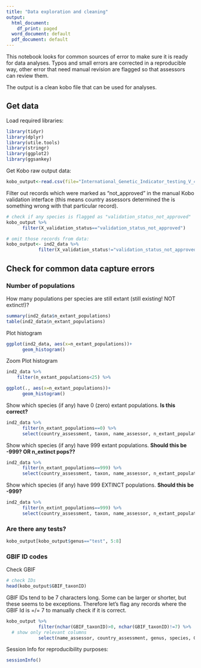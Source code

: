 ```yaml
---
title: "Data exploration and cleaning"
output:
  html_document:
    df_print: paged
  word_document: default
  pdf_document: default
---
```


This notebook looks for common sources of error to make sure it is ready for data analyses. Typos and small errors are corrected in a reproducible way, other error that need manual revision are flagged so that assessors can review them. 

The output is a clean kobo file that can be used for analyses.

## Get data

Load required libraries:

```r
library(tidyr)
library(dplyr)
library(utile.tools)
library(stringr)
library(ggplot2)
library(ggsankey)
```

Get Kobo raw output data:
```r
kobo_output<-read.csv(file="International_Genetic_Indicator_testing_V_4.0_-_latest_version_-_False_-_2023-04-16-15-48-12.csv", sep=";", header=TRUE)
```

Filter out records which were marked as "not_approved" in the manual Kobo validation interface (this means country assessors determined the is something wrong with that particular record).

```r
# check if any species is flagged as "validation_status_not_approved"
kobo_output %>%
      filter(X_validation_status=="validation_status_not_approved")

# omit those records from data:
kobo_output<- ind2_data %>%
            filter(X_validation_status!="validation_status_not_approved")

```


## Check for common data capture errors

### Number of populations
How many populations per species are still extant (still existing! NOT extinct!)?

```r
summary(ind2_data$n_extant_populations)
table(ind2_data$n_extant_populations)
```

Plot histogram
```r
ggplot(ind2_data, aes(x=n_extant_populations))+
      geom_histogram()
```

Zoom Plot histogram
```r
ind2_data %>%
    filter(n_extant_populations<25) %>%

ggplot(., aes(x=n_extant_populations))+
      geom_histogram()
```


Show which species (if any) have 0 (zero) extant populations. **Is this correct?**
```r
ind2_data %>%
      filter(n_extant_populations==0) %>%
      select(country_assessment, taxon, name_assessor, n_extant_populations, n_extint_populations, other_populations)
```

Show which species (if any) have 999 extant populations. **Should this be -999? OR n_extinct pops??**
```r
ind2_data %>%
      filter(n_extant_populations==999) %>%
      select(country_assessment, taxon, name_assessor, n_extant_populations, n_extint_populations, other_populations)
```

Show which species (if any) have 999 EXTINCT populations. **Should this be -999?**
```r
ind2_data %>%
      filter(n_extint_populations==999) %>%
      select(country_assessment, taxon, name_assessor, n_extant_populations, n_extint_populations, other_populations)
```
### Are there any tests?
```r
kobo_output[kobo_output$genus=="test", 5:8]

```


### GBIF ID codes

Check GBIF 
```r
# check IDs
head(kobo_output$GBIF_taxonID)
```

GBIF IDs tend to be 7 characters long. Some can be larger or shorter, but these seems to be exceptions. Therefore let's flag any records where the GBIF Id is =/= 7 to manually check if it is correct.

```r
kobo_output %>%
            filter(nchar(GBIF_taxonID)>0, nchar(GBIF_taxonID)!=7) %>%
  # show only relevant columns
            select(name_assessor, country_assessment, genus, species, GBIF_taxonID)
```


Session Info for reproducibility purposes:

```r
sessionInfo()
```


